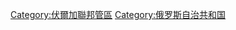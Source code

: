 {{Commonscat|Chuvashia}}

[[Category:伏爾加聯邦管區|Category:伏爾加聯邦管區]]
[[Category:俄罗斯自治共和国|Category:俄罗斯自治共和国]]